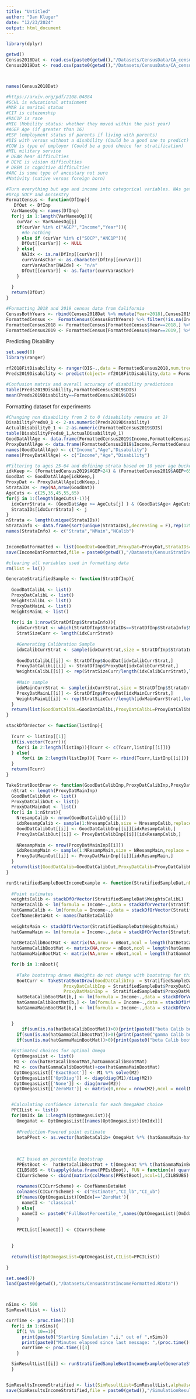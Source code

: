 ```yaml
---
title: "Untitled"
author: "Dan Kluger"
date: "12/23/2024"
output: html_document
---
```


```r
library(dplyr)
```


```r
getwd()
Census2018Dat <- read.csv(paste0(getwd(),"/Datasets/CensusData/CA_census_data_2018.csv"))
Census2019Dat <- read.csv(paste0(getwd(),"/Datasets/CensusData/CA_census_data_2019.csv"))



names(Census2018Dat)

#https://arxiv.org/pdf/2108.04884
#SCHL is educational attainment
#MAR is marital status
#CIT is citezenship
#RAC1P is race
#MIG (Mobility status: whether they moved within the past year)
#AGEP Age (if greater than 16)
#ESP (employment status of parents if living with parents)
#DIS with versus without a disability (Could be a good one to predict)
#COW is type of employer (Could be a good choice for stratification)
#MIL military service
# DEAR hear difficulties
# DEYE is vision difficulties
# DREM is cognitive difficulties
#ANC is some type of ancestary not sure
#Nativity (native versus foreign born)

```


```r
#Turn everything but age and income into categorical variables. NAs gets its own category
#Drop SOCP and Ancsestry
FormatCensus <- function(DfInp){
   DfOut <- DfInp
  VarNamesOg <- names(DfInp)
  for(j in 1:length(VarNamesOg)){
    curVar <- VarNamesOg[j]
    if(curVar %in% c("AGEP","Income","Year")){
      #do nothing
    } else if (curVar %in% c("SOCP","ANC1P")){
      DfOut[[curVar]] <- NULL
    } else{
      NAIdx <- is.na(DfInp[[curVar]])
      currVarAsChar <- as.character(DfInp[[curVar]])
      currVarAsChar[NAIdx] <- "n/a"
      DfOut[[curVar]] <- as.factor(currVarAsChar)
    }
    
  }
  return(DfOut)
}
```


```r
#Formatting 2018 and 2019 census data from California
CensusBothYears <- rbind(Census2018Dat %>% mutate(Year=2018),Census2019Dat %>% mutate(Year=2019))
FormattedCensus <-  FormatCensus(CensusBothYears) %>% filter(!is.na(Income))
FormattedCensus2018 <- FormattedCensus[FormattedCensus$Year==2018,] %>% mutate(Year=NULL)
FormattedCensus2019 <- FormattedCensus[FormattedCensus$Year==2019,] %>% mutate(Year=NULL)
```

Predicting Disability
```r
set.seed(8)
library(ranger)

rf2018FitDisability <- ranger(DIS~.,data = FormattedCensus2018,num.trees = 500)
Preds2019Disability <- predict(object= rf2018FitDisability,data = FormattedCensus2019 %>% mutate(DIS=NULL))$predictions

#Confusion matrix and overall accuracy of disability predictions
table(Preds2019Disability,FormattedCensus2019$DIS)
mean(Preds2019Disability==FormattedCensus2019$DIS)
```

Formatting dataset for experiments
```r
#Changing non disability from 2 to 0 (disability remains at 1)
DisabilityPreds0_1 <- 2-as.numeric(Preds2019Disability)
ActualDisability0_1 <- 2-as.numeric(FormattedCensus2019$DIS)
table(DisabilityPreds0_1,ActualDisability0_1)
GoodDatAllAge <- data.frame(FormattedCensus2019$Income,FormattedCensus2019$AGEP,ActualDisability0_1)
ProxyDatAllAge <- data.frame(FormattedCensus2019$Income,FormattedCensus2019$AGEP,DisabilityPreds0_1)
names(GoodDatAllAge) <- c("Income","Age","Disability")
names(ProxyDatAllAge) <- c("Income","Age","Disability")

#Filtering to ages 25-64 and defining strata based on 10 year age buckets
idkKeep <- (FormattedCensus2019$AGEP>24) & (FormattedCensus2019$AGEP<65)
GoodDat <- GoodDatAllAge[idkKeep,]
ProxyDat <- ProxyDatAllAge[idkKeep,]
StrataIDs <- rep(NA,nrow(GoodDat))
AgeCuts <- c(25,35,45,55,65)
for(j in 1:(length(AgeCuts)-1)){
  idxCurrStrata <- (GoodDat$Age >= AgeCuts[j] ) & (GoodDat$Age< AgeCuts[j+1])
  StrataIDs[idxCurrStrata] <- j
}
nStrata <- length(unique(StrataIDs))
StrataInfo <- data.frame(sort(unique(StrataIDs),decreasing = F),rep(1250,nStrata),rep(250,nStrata))
names(StrataInfo) <- c("Strata","NMain","NCalib")


IncomeDatFormatted <- list(GoodDat=GoodDat,ProxyDat=ProxyDat,StrataIDs=StrataIDs,StrataInfo=StrataInfo)
save(IncomeDatFormatted,file = paste0(getwd(),"/Datasets/CensusStratIncomeFormatted.RData"))
```

```r
#clearing all variables used in formatting data
rm(list = ls())
```



```r
GenerateStratifiedSample <- function(StratDfInp){
  
  GoodDatCalibL <- list()
  ProxyDatCalibL <- list()
  WeightsCalibL <- list()
  ProxyDatMainL <- list()
  WeightsMainL <- list()
  
  for(i in 1:nrow(StratDfInp$StrataInfo)){
    idxCurrStrat <- which(StratDfInp$StrataIDs==StratDfInp$StrataInfo$Strata[i])
    StratSizeCurr <- length(idxCurrStrat)
    
    #Generating Calibration Sample
    idxCalibCurrStrat <- sample(idxCurrStrat,size = StratDfInp$StrataInfo$NCalib[i],replace = F)
    
    GoodDatCalibL[[i]] <- StratDfInp$GoodDat[idxCalibCurrStrat,]
    ProxyDatCalibL[[i]] <- StratDfInp$ProxyDat[idxCalibCurrStrat,]
    WeightsCalibL[[i]] <- rep(StratSizeCurr/length(idxCalibCurrStrat),length(idxCalibCurrStrat))
    
    #Main sample
    idxMainCurrStrat <- sample(idxCurrStrat,size = StratDfInp$StrataInfo$NMain[i],replace = F)
    ProxyDatMainL[[i]] <- StratDfInp$ProxyDat[idxMainCurrStrat,]
    WeightsMainL[[i]] <- rep(StratSizeCurr/length(idxMainCurrStrat),length(idxMainCurrStrat))
  }
  return(list(GoodDatCalibL=GoodDatCalibL,ProxyDatCalibL=ProxyDatCalibL,WeightsCalibL=WeightsCalibL,ProxyDatMainL=ProxyDatMainL,WeightsMainL=WeightsMainL))
}
```

```r
stackDfOrVector <- function(listInp){
  
  Tcurr <- listInp[[1]]
  if(is.vector(Tcurr)){
    for(i in 2:length(listInp)){Tcurr <- c(Tcurr,listInp[[i]])}
  } else{
      for(i in 2:length(listInp)){ Tcurr <- rbind(Tcurr,listInp[[i]])}
  }
  return(Tcurr)
}
```

```r
TakeStratBootDraw <- function(GoodDatCalibInp,ProxyDatCalibInp,ProxyDatMainInp){
  nStrat <- length(ProxyDatMainInp)
  GoodDatCalibOut <- list()
  ProxyDatCalibOut <- list()
  ProxyDatMainOut <- list()
  for(i in 1:nStrat){
    NresampCalib <- nrow(GoodDatCalibInp[[i]])
    idxResampCalib <- sample(1:NresampCalib,size = NresampCalib,replace = T)
    GoodDatCalibOut[[i]] <- GoodDatCalibInp[[i]][idxResampCalib,]
    ProxyDatCalibOut[[i]] <- ProxyDatCalibInp[[i]][idxResampCalib,]
    
    NResampMain <- nrow(ProxyDatMainInp[[i]])
    idxResampMain <- sample(1:NResampMain,size = NResampMain,replace = T)
    ProxyDatMainOut[[i]] <- ProxyDatMainInp[[i]][idxResampMain,]
  }
  return(list(GoodDatCalib=GoodDatCalibOut,ProxyDatCalib=ProxyDatCalibOut,ProxyDatMain=ProxyDatMainOut))
}
```




```r
runStratifiedSampleBootIncomeExample <- function(StratifiedSampleDat,nBoot=2000,alpha=0.1){
  
  #Point estimates
  weightsCalib <- stackDfOrVector(StratifiedSampleDat$WeightsCalibL)
  hatBetaCalib <- lm(formula = Income~.,data = stackDfOrVector(StratifiedSampleDat$GoodDatCalibL),weights = weightsCalib)$coefficients
  hatGammaCalib <- lm(formula = Income~.,data = stackDfOrVector(StratifiedSampleDat$ProxyDatCalibL),weights = weightsCalib)$coefficients
  CoefNamesBetaHat <- names(hatBetaCalib)
  
  weightsMain <- stackDfOrVector(StratifiedSampleDat$WeightsMainL)
  hatGammaMain <- lm(formula = Income~.,data = stackDfOrVector(StratifiedSampleDat$ProxyDatMainL),weights =weightsMain)$coefficients
  
  hatBetaCalibBootMat <- matrix(NA,nrow = nBoot,ncol = length(hatBetaCalib))
  hatGammaCalibBootMat <- matrix(NA,nrow = nBoot,ncol = length(hatGammaCalib))
  hatGammaMainBootMat <- matrix(NA,nrow = nBoot,ncol = length(hatGammaMain))

  for(b in 1:nBoot){
    
    #Take bootstrap draws #Weights do not change with bootstrap for this example
    BootCurr <- TakeStratBootDraw(GoodDatCalibInp  = StratifiedSampleDat$GoodDatCalibL,
                      ProxyDatCalibInp = StratifiedSampleDat$ProxyDatCalibL,
                      ProxyDatMainInp =  StratifiedSampleDat$ProxyDatMainL)
    hatBetaCalibBootMat[b,] <- lm(formula = Income~.,data = stackDfOrVector(BootCurr$GoodDatCalib),weights = weightsCalib)$coefficients
    hatGammaCalibBootMat[b,] <- lm(formula = Income~.,data = stackDfOrVector(BootCurr$ProxyDatCalib),weights = weightsCalib)$coefficients 
    hatGammaMainBootMat[b,] <- lm(formula = Income~.,data = stackDfOrVector(BootCurr$ProxyDatMain),weights = weightsMain)$coefficients


  }
      if(sum(is.na(hatBetaCalibBootMat))>0){print(paste0("beta Calib boot NA entries: ",sum(is.na(hatBetaCalibBootMat)) ))}
    if(sum(is.na(hatGammaCalibBootMat))>0){print(paste0("gamma Calib boot NA entries: ",sum(is.na(hatGammaCalibBootMat)) ))}
    if(sum(is.na(hatGammaMainBootMat))>0){print(paste0("beta Calib boot NA entries: ",sum(is.na(hatGammaMainBootMat)) ))}
  
  #Estimated choices for optimal Omega
   OptOmegasList <- list()
   M1 <- cov(hatBetaCalibBootMat,hatGammaCalibBootMat)
   M2 <- cov(hatGammaCalibBootMat)+cov(hatGammaMainBootMat)
   OptOmegasList[['ExactBoot']] <- M1 %*% solve(M2)
   OptOmegasList[['OptDiag']] <- diag(diag(M1)/diag(M2))
   OptOmegasList[['None']] <- diag(nrow(M2))
   OptOmegasList[['ZeroMat']] <- matrix(0,nrow = nrow(M2),ncol = ncol(M2))


  #Calculating confidence intervals for each OmegaHat choice
  PPCIList <- list()
  for(OmIdx in 1:length(OptOmegasList)){
    OmegaHat <- OptOmegasList[[names(OptOmegasList)[OmIdx]]]
    
    #Prediction-Powered point estimate
    betaPPest <- as.vector(hatBetaCalib+ OmegaHat %*% (hatGammaMain-hatGammaCalib))
    
    
    
    #CI based on percentile bootstrap
    PPEstBoot <-  hatBetaCalibBootMat + t(OmegaHat %*% t(hatGammaMainBootMat-hatGammaCalibBootMat))
    CILBSUBS <- t(sapply(data.frame(PPEstBoot), FUN = function(x) quantile(x,probs = c(alpha/2,1-alpha/2))))
    CICurrScheme <- cbind(matrix(colMeans(PPEstBoot),ncol=1),CILBSUBS)
      
    rownames(CICurrScheme) <- CoefNamesBetaHat
    colnames(CICurrScheme) <- c("Estimate","CI_lb","CI_ub") 
    if(names(OptOmegasList)[OmIdx]=='ZeroMat'){
      nameCI <- 'classical'
    } else{
      nameCI <- paste0("FullBootPercentile_",names(OptOmegasList)[OmIdx])
    }
    
    PPCIList[[nameCI]] <- CICurrScheme

    
  }    
        
  return(list(OptOmegasList=OptOmegasList,CIList=PPCIList))
  
}
```



```r
set.seed(7)
load(paste0(getwd(),"/Datasets/CensusStratIncomeFormatted.RData"))



nSims <- 500
SimResultList <- list()

currTime <- proc.time()[3]
  for(i in 1:nSims){
    if(i %% 10==1){ 
      print(paste0("Starting Simulation ",i," out of ",nSims))
      print(paste0("Minutes elapsed since last message: ",(proc.time()[3]-currTime)/60))
      currTime <- proc.time()[3]
    }

  SimResultList[[i]] <- runStratifiedSampleBootIncomeExample(GenerateStratifiedSample(StratDfInp = IncomeDatFormatted),alpha = 0.1)
  }


SimResultsIncomeStratified <- list(SimResultList=SimResultList,alphaUsed=0.1)
save(SimResultsIncomeStratified,file = paste0(getwd(),"/SimulationResults/CensusIncomeStratifiedSims.RData"))
```




